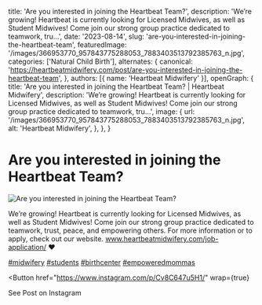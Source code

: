   title: 'Are you interested in joining the Heartbeat Team?',
  description: 'We’re growing! Heartbeat is currently looking for Licensed Midwives, as well as Student Midwives! Come join our strong group practice dedicated to teamwork, tru...',
  date: '2023-08-14',
  slug: 'are-you-interested-in-joining-the-heartbeat-team',
  featuredImage: '/images/366953770_957843775288053_7883403513792385763_n.jpg',
  categories: ['Natural Child Birth'],
  alternates: {
    canonical: 'https://heartbeatmidwifery.com/post/are-you-interested-in-joining-the-heartbeat-team',
  },
  authors: [{ name: 'Heartbeat Midwifery' }],
  openGraph: {
    title: 'Are you interested in joining the Heartbeat Team? | Heartbeat Midwifery',
    description: 'We’re growing! Heartbeat is currently looking for Licensed Midwives, as well as Student Midwives! Come join our strong group practice dedicated to teamwork, tru...',
    image: {
      url: '/images/366953770_957843775288053_7883403513792385763_n.jpg',
      alt: 'Heartbeat Midwifery',
    },
  },
}


# Are you interested in joining the Heartbeat Team?

<Image
  src="/images/366953770_957843775288053_7883403513792385763_n.jpg"
  size="large"
  wrap={true}
  alt="Are you interested in joining the Heartbeat Team?"
/>

We’re growing! Heartbeat is currently looking for Licensed Midwives, as well as Student Midwives! Come join our strong group practice dedicated to teamwork, trust, peace, and empowering others. For more information or to apply, check out our website. www.heartbeatmidwifery.com/job-application/ ❤️

[#midwifery](https://www.instagram.com/explore/tags/midwifery/) [#students](https://www.instagram.com/explore/tags/students/) [#birthcenter](https://www.instagram.com/explore/tags/birthcenter/) [#empoweredmommas](https://www.instagram.com/explore/tags/empoweredmommas/)

<Button
  href="https://www.instagram.com/p/Cv8C647u5H1/"
  wrap={true}
>
  See Post on Instagram
</Button>
